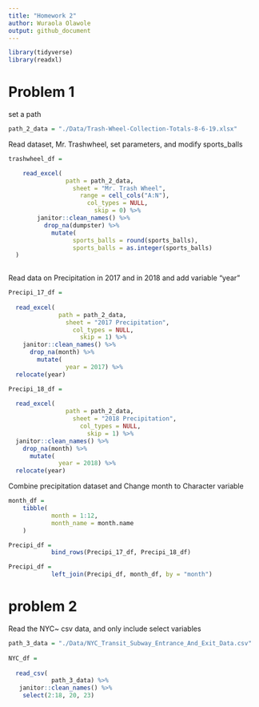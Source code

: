 ```yaml
---
title: "Homework 2"
author: Wuraola Olawole
output: github_document
---
```




```r

library(tidyverse)
library(readxl)
```

# Problem 1

set a path

```r

path_2_data = "./Data/Trash-Wheel-Collection-Totals-8-6-19.xlsx"

```

Read dataset, Mr. Trashwheel, set parameters, and modify sports_balls

```r

trashwheel_df =

    read_excel(
                path = path_2_data,
                  sheet = "Mr. Trash Wheel",
                    range = cell_cols("A:N"),
                      col_types = NULL,
                        skip = 0) %>%
        janitor::clean_names() %>%
          drop_na(dumpster) %>%
            mutate(
                  sports_balls = round(sports_balls),
                  sports_balls = as.integer(sports_balls)
  )
  
```
Read data on Precipitation in 2017 and in 2018 and add variable "year"

```r

Precipi_17_df =
  
  read_excel(
              path = path_2_data,
                sheet = "2017 Precipitation",
                  col_types = NULL,
                    skip = 1) %>%
    janitor::clean_names() %>%
      drop_na(month) %>%
        mutate(
                year = 2017) %>%
  relocate(year)

```
```r

Precipi_18_df =
  
  read_excel(
                path = path_2_data,
                  sheet = "2018 Precipitation",
                    col_types = NULL,
                      skip = 1) %>%
  janitor::clean_names() %>%
    drop_na(month) %>%
      mutate(
              year = 2018) %>%
  relocate(year)
```
Combine precipitation dataset and Change month to Character variable

```r

month_df =
    tibble(
            month = 1:12,
            month_name = month.name
    )
```
```r

Precipi_df = 
            bind_rows(Precipi_17_df, Precipi_18_df)

Precipi_df =
            left_join(Precipi_df, month_df, by = "month")
```




# problem 2

Read the NYC~ csv data, and only include select variables
```r

path_3_data = "./Data/NYC_Transit_Subway_Entrance_And_Exit_Data.csv"
  
NYC_df = 
    
  read_csv(
            path_3_data) %>% 
   janitor::clean_names() %>% 
    select(2:18, 20, 23)
  
```


